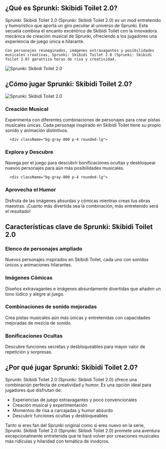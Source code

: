 ## ¿Qué es Sprunki: Skibidi Toilet 2.0?

<div className="flex flex-col md:flex-row items-center gap-8">
  <div className="w-full md:w-1/2 text-xl">
Sprunki: Skibidi Toilet 2.0 (Sprunki: Skibidi Toilet 2.0) es un mod entretenido y humorístico que aporta un giro peculiar al universo de Sprunki. Esta secuela combina el encanto excéntrico de Skibidi Toilet con la innovadora mecánica de creación musical de Sprunki, ofreciendo a los jugadores una experiencia de juego única e hilarante.

    Con personajes reimaginados, imágenes extravagantes y posibilidades musicales creativas, Sprunki: Skibidi Toilet 2.0 (Sprunki: Skibidi Toilet 2.0) garantiza horas de risa y creatividad.
</div>
  <div className="w-full md:w-1/2 flex justify-center items-center">
<img 
      src="https://sprunkiretake.fun/games/sprunki-skibidi-toilet-2-0/game_screenshot.webp" 
      alt="Sprunki: Skibidi Toilet 2.0" 
      className="w-4/5 h-auto"
    />
</div>
</div>

## ¿Cómo jugar Sprunki: Skibidi Toilet 2.0?

<div className="flex flex-col md:flex-row items-center gap-8">
  <div className="w-full md:w-1/2">
<img 
      src="https://sprunkiretake.fun/games/sprunki-skibidi-toilet-2-0/game_screenshot.webp" 
      alt="Sprunki: Skibidi Toilet 2.0" 
      className="w-4/5 h-auto mx-auto"
    />
</div>
  <div className="w-full md:w-1/2">
    <div className="grid grid-cols-1 gap-4 mt-0">
      <div className="bg-gray-800 p-4 rounded-lg">
<h3 className="text-green-400 font-bold mb-2">Creación Musical</h3>
        <p className="text-gray-300">
          Experimenta con diferentes combinaciones de personajes para crear pistas musicales únicas. Cada personaje inspirado en Skibidi Toilet tiene su propio sonido y animación distintivos.
        </p>
</div>

      <div className="bg-gray-800 p-4 rounded-lg">
<h3 className="text-green-400 font-bold mb-2">Explora y Descubre</h3>
        <p className="text-gray-300">Navega por el juego para descubrir bonificaciones ocultas y desbloquear nuevos personajes para aún más posibilidades musicales.</p>
</div>

      <div className="bg-gray-800 p-4 rounded-lg">
<h3 className="text-green-400 font-bold mb-2">Aprovecha el Humor</h3>
        <p className="text-gray-300">Disfruta de las imágenes absurdas y cómicas mientras creas tus obras maestras. ¡Cuanto más divertida sea la combinación, más entretenido será el resultado!</p>
</div>
    </div>
  </div>
</div>

## Características clave de Sprunki: Skibidi Toilet 2.0

<div className="grid grid-cols-1 md:grid-cols-2 gap-4">
  <div className="bg-gray-800 p-4 rounded-lg">
<h3 className="text-green-400 font-bold mb-2">Elenco de personajes ampliado</h3>
    <p className="text-gray-300">Nuevos personajes inspirados en Skibidi Toilet, cada uno con sonidos únicos y animaciones hilarantes.</p>
</div>

  <div className="bg-gray-800 p-4 rounded-lg">
<h3 className="text-green-400 font-bold mb-2">Imágenes Cómicas</h3>
    <p className="text-gray-300">Diseños extravagantes e imágenes absurdamente divertidas que añaden un tono lúdico y alegre al juego.</p>
</div>

  <div className="bg-gray-800 p-4 rounded-lg">
<h3 className="text-green-400 font-bold mb-2">Combinaciones de sonido mejoradas</h3>
    <p className="text-gray-300">Crea pistas musicales aún más únicas y entretenidas con capacidades mejoradas de mezcla de sonido.</p>
</div>

  <div className="bg-gray-800 p-4 rounded-lg">
<h3 className="text-green-400 font-bold mb-2">Bonificaciones Ocultas</h3>
    <p className="text-gray-300">Descubre funciones secretas y desbloqueables para mayor valor de repetición y sorpresas.</p>
</div>
</div>

## ¿Por qué jugar Sprunki: Skibidi Toilet 2.0?

Sprunki: Skibidi Toilet 2.0 (Sprunki: Skibidi Toilet 2.0) ofrece una combinación perfecta de creatividad y humor. Es una opción ideal para jugadores que disfrutan de:

- Experiencias de juego extravagantes y poco convencionales
- Creación musical y experimentación
- Momentos de risa a carcajadas y humor absurdo
- Descubrir funciones ocultas y desbloqueables

Tanto si eres fan del Sprunki original como si eres nuevo en la serie, Sprunki: Skibidi Toilet 2.0 (Sprunki: Skibidi Toilet 2.0) promete una aventura excepcionalmente entretenida que te hará volver por creaciones musicales más ridículas y hilaridad con temática de inodoros.